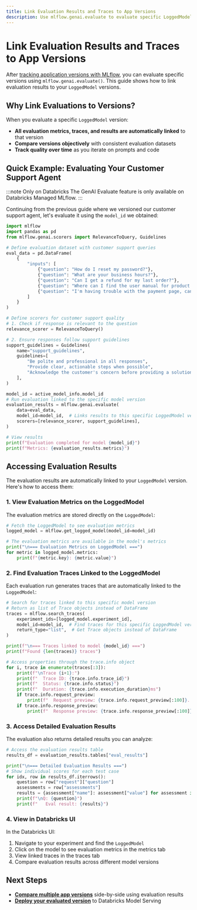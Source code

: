```yaml
---
title: Link Evaluation Results and Traces to App Versions
description: Use mlflow.genai.evaluate to evaluate specific LoggedModel versions and automatically link the results.
---
```


# Link Evaluation Results and Traces to App Versions

After [tracking application versions with MLflow](/genai/prompt-version-mgmt/version-tracking/track-application-versions-with-mlflow), you can evaluate specific versions using `mlflow.genai.evaluate()`. This guide shows how to link evaluation results to your `LoggedModel` versions.

## Why Link Evaluations to Versions?

When you evaluate a specific `LoggedModel` version:

- **All evaluation metrics, traces, and results are automatically linked** to that version
- **Compare versions objectively** with consistent evaluation datasets
- **Track quality over time** as you iterate on prompts and code

## Quick Example: Evaluating Your Customer Support Agent

:::note Only on Databricks
The GenAI Evaluate feature is only available on Databricks Managed MLflow.
:::

Continuing from the previous guide where we versioned our customer support agent, let's evaluate it using the `model_id` we obtained:

```python
import mlflow
import pandas as pd
from mlflow.genai.scorers import RelevanceToQuery, Guidelines

# Define evaluation dataset with customer support queries
eval_data = pd.DataFrame(
    {
        "inputs": [
            {"question": "How do I reset my password?"},
            {"question": "What are your business hours?"},
            {"question": "Can I get a refund for my last order?"},
            {"question": "Where can I find the user manual for product X?"},
            {"question": "I'm having trouble with the payment page, can you help?"},
        ]
    }
)

# Define scorers for customer support quality
# 1. Check if response is relevant to the question
relevance_scorer = RelevanceToQuery()

# 2. Ensure responses follow support guidelines
support_guidelines = Guidelines(
    name="support_guidelines",
    guidelines=[
        "Be polite and professional in all responses",
        "Provide clear, actionable steps when possible",
        "Acknowledge the customer's concern before providing a solution",
    ],
)

model_id = active_model_info.model_id
# Run evaluation linked to the specific model version
evaluation_results = mlflow.genai.evaluate(
    data=eval_data,
    model_id=model_id,  # Links results to this specific LoggedModel version
    scorers=[relevance_scorer, support_guidelines],
)

# View results
print(f"Evaluation completed for model {model_id}")
print(f"Metrics: {evaluation_results.metrics}")
```

## Accessing Evaluation Results

The evaluation results are automatically linked to your `LoggedModel` version. Here's how to access them:

### 1. View Evaluation Metrics on the LoggedModel

The evaluation metrics are stored directly on the `LoggedModel`:

```python
# Fetch the LoggedModel to see evaluation metrics
logged_model = mlflow.get_logged_model(model_id=model_id)

# The evaluation metrics are available in the model's metrics
print("\n=== Evaluation Metrics on LoggedModel ===")
for metric in logged_model.metrics:
    print(f"{metric.key}: {metric.value}")
```

### 2. Find Evaluation Traces Linked to the LoggedModel

Each evaluation run generates traces that are automatically linked to the `LoggedModel`:

```python
# Search for traces linked to this specific model version
# Return as list of Trace objects instead of DataFrame
traces = mlflow.search_traces(
    experiment_ids=[logged_model.experiment_id],
    model_id=model_id,  # Find traces for this specific LoggedModel version
    return_type="list",  # Get Trace objects instead of DataFrame
)

print(f"\n=== Traces linked to model {model_id} ===")
print(f"Found {len(traces)} traces")

# Access properties through the trace.info object
for i, trace in enumerate(traces[:3]):
    print(f"\nTrace {i+1}:")
    print(f"  Trace ID: {trace.info.trace_id}")
    print(f"  Status: {trace.info.status}")
    print(f"  Duration: {trace.info.execution_duration}ms")
    if trace.info.request_preview:
        print(f"  Request preview: {trace.info.request_preview[:100]}...")
    if trace.info.response_preview:
        print(f"  Response preview: {trace.info.response_preview[:100]}...")
```

### 3. Access Detailed Evaluation Results

The evaluation also returns detailed results you can analyze:

```python
# Access the evaluation results table
results_df = evaluation_results.tables["eval_results"]

print("\n=== Detailed Evaluation Results ===")
# Show individual scores for each test case
for idx, row in results_df.iterrows():
    question = row["request"]["question"]
    assessments = row["assessments"]
    results = {assessment["name"]: assessment["value"] for assessment in assessments}
    print(f"\nQ: {question}")
    print(f"   Eval result: {results}")
```

### 4. View in Databricks UI

In the Databricks UI:

1. Navigate to your experiment and find the `LoggedModel`
2. Click on the model to see evaluation metrics in the metrics tab
3. View linked traces in the traces tab
4. Compare evaluation results across different model versions

<!-- TODO: add screenshots: LoggedModel with evaluation metrics in the MLflow UI; Linked traces tab showing evaluation traces; Model comparison view with evaluation results -->

## Next Steps

- **[Compare multiple app versions](/genai/prompt-version-mgmt/version-tracking/compare-app-versions)** side-by-side using evaluation results
- **[Deploy your evaluated version](/genai/prompt-version-mgmt/version-tracking/optionally-package-app-code-and-files-for-databricks-model-serving)** to Databricks Model Serving
